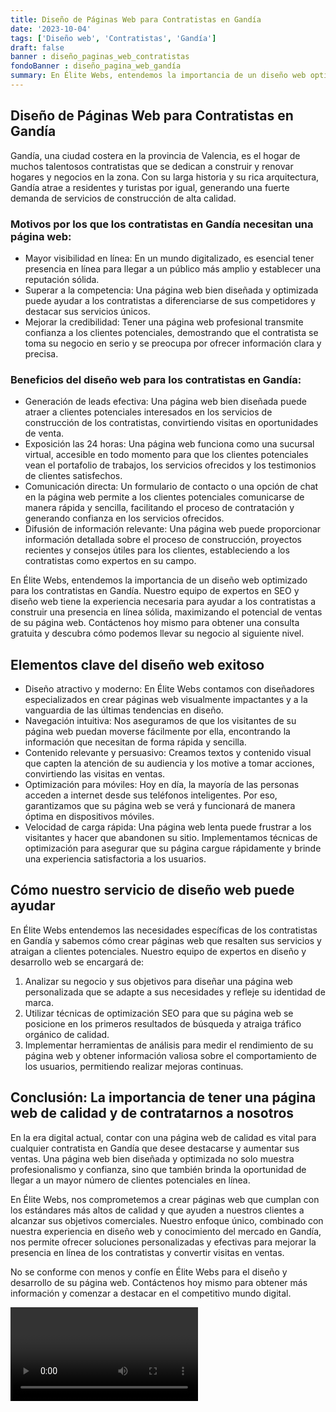 ```yaml
---
title: Diseño de Páginas Web para Contratistas en Gandía
date: '2023-10-04'
tags: ['Diseño web', 'Contratistas', 'Gandía']
draft: false
banner : diseño_paginas_web_contratistas
fondoBanner : diseño_pagina_web_gandía
summary: En Élite Webs, entendemos la importancia de un diseño web optimizado para los contratistas en Gandía. Nuestro equipo de expertos en SEO y diseño web tiene la experiencia necesaria para ayudar a los contratistas a construir una presencia en línea sólida, maximizando el potencial de ventas de su página web. Contáctenos hoy mismo para obtener una consulta gratuita y descubra cómo podemos llevar su negocio al siguiente nivel.
---
```


## Diseño de Páginas Web para Contratistas en Gandía
Gandía, una ciudad costera en la provincia de Valencia, es el hogar de muchos talentosos contratistas que se dedican a construir y renovar hogares y negocios en la zona. Con su larga historia y su rica arquitectura, Gandía atrae a residentes y turistas por igual, generando una fuerte demanda de servicios de construcción de alta calidad.

### Motivos por los que los contratistas en Gandía necesitan una página web:
- Mayor visibilidad en línea: En un mundo digitalizado, es esencial tener presencia en línea para llegar a un público más amplio y establecer una reputación sólida.
- Superar a la competencia: Una página web bien diseñada y optimizada puede ayudar a los contratistas a diferenciarse de sus competidores y destacar sus servicios únicos.
- Mejorar la credibilidad: Tener una página web profesional transmite confianza a los clientes potenciales, demostrando que el contratista se toma su negocio en serio y se preocupa por ofrecer información clara y precisa.

### Beneficios del diseño web para los contratistas en Gandía:
- Generación de leads efectiva: Una página web bien diseñada puede atraer a clientes potenciales interesados en los servicios de construcción de los contratistas, convirtiendo visitas en oportunidades de venta.
- Exposición las 24 horas: Una página web funciona como una sucursal virtual, accesible en todo momento para que los clientes potenciales vean el portafolio de trabajos, los servicios ofrecidos y los testimonios de clientes satisfechos.
- Comunicación directa: Un formulario de contacto o una opción de chat en la página web permite a los clientes potenciales comunicarse de manera rápida y sencilla, facilitando el proceso de contratación y generando confianza en los servicios ofrecidos.
- Difusión de información relevante: Una página web puede proporcionar información detallada sobre el proceso de construcción, proyectos recientes y consejos útiles para los clientes, estableciendo a los contratistas como expertos en su campo.

En Élite Webs, entendemos la importancia de un diseño web optimizado para los contratistas en Gandía. Nuestro equipo de expertos en SEO y diseño web tiene la experiencia necesaria para ayudar a los contratistas a construir una presencia en línea sólida, maximizando el potencial de ventas de su página web. Contáctenos hoy mismo para obtener una consulta gratuita y descubra cómo podemos llevar su negocio al siguiente nivel.

<GifSeo />

<Cta />

## Elementos clave del diseño web exitoso

- Diseño atractivo y moderno: En Élite Webs contamos con diseñadores especializados en crear páginas web visualmente impactantes y a la vanguardia de las últimas tendencias en diseño.
- Navegación intuitiva: Nos aseguramos de que los visitantes de su página web puedan moverse fácilmente por ella, encontrando la información que necesitan de forma rápida y sencilla.
- Contenido relevante y persuasivo: Creamos textos y contenido visual que capten la atención de su audiencia y los motive a tomar acciones, convirtiendo las visitas en ventas.
- Optimización para móviles: Hoy en día, la mayoría de las personas acceden a internet desde sus teléfonos inteligentes. Por eso, garantizamos que su página web se verá y funcionará de manera óptima en dispositivos móviles.
- Velocidad de carga rápida: Una página web lenta puede frustrar a los visitantes y hacer que abandonen su sitio. Implementamos técnicas de optimización para asegurar que su página cargue rápidamente y brinde una experiencia satisfactoria a los usuarios.

## Cómo nuestro servicio de diseño web puede ayudar

En Élite Webs entendemos las necesidades específicas de los contratistas en Gandía y sabemos cómo crear páginas web que resalten sus servicios y atraigan a clientes potenciales. Nuestro equipo de expertos en diseño y desarrollo web se encargará de:

1. Analizar su negocio y sus objetivos para diseñar una página web personalizada que se adapte a sus necesidades y refleje su identidad de marca.
2. Utilizar técnicas de optimización SEO para que su página web se posicione en los primeros resultados de búsqueda y atraiga tráfico orgánico de calidad.
3. Implementar herramientas de análisis para medir el rendimiento de su página web y obtener información valiosa sobre el comportamiento de los usuarios, permitiendo realizar mejoras continuas.

## Conclusión: La importancia de tener una página web de calidad y de contratarnos a nosotros

En la era digital actual, contar con una página web de calidad es vital para cualquier contratista en Gandía que desee destacarse y aumentar sus ventas. Una página web bien diseñada y optimizada no solo muestra profesionalismo y confianza, sino que también brinda la oportunidad de llegar a un mayor número de clientes potenciales en línea.

En Élite Webs, nos comprometemos a crear páginas web que cumplan con los estándares más altos de calidad y que ayuden a nuestros clientes a alcanzar sus objetivos comerciales. Nuestro enfoque único, combinado con nuestra experiencia en diseño web y conocimiento del mercado en Gandía, nos permite ofrecer soluciones personalizadas y efectivas para mejorar la presencia en línea de los contratistas y convertir visitas en ventas.

No se conforme con menos y confíe en Élite Webs para el diseño y desarrollo de su página web. Contáctenos hoy mismo para obtener más información y comenzar a destacar en el competitivo mundo digital.

<Video />

<CtaBot job='Contratistas' city='Gandía'/>

<Gmaps query='Gandía+españa+maps' />